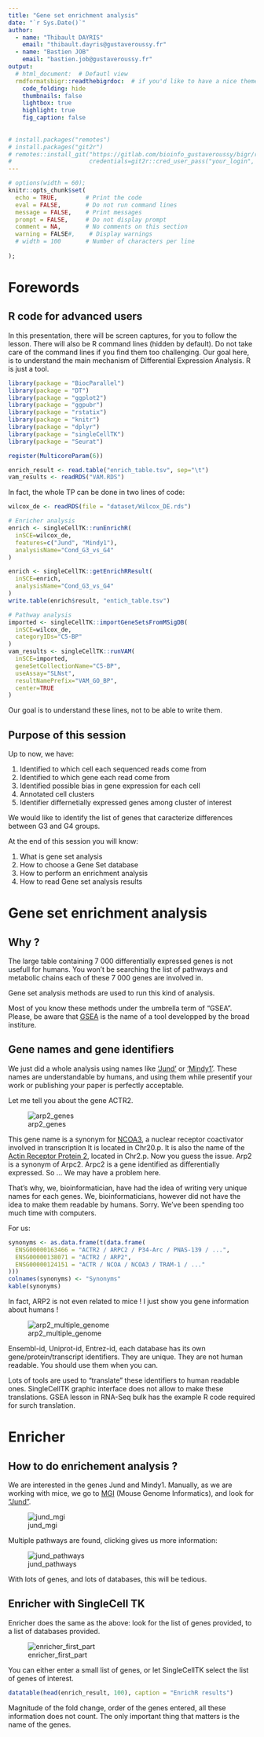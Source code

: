 ```yaml
---
title: "Gene set enrichment analysis"
date: "`r Sys.Date()`"
author:
  - name: "Thibault DAYRIS"
    email: "thibault.dayris@gustaveroussy.fr"
  - name: "Bastien JOB"
    email: "bastien.job@gustaveroussy.fr"
output:
  # html_document:  # Defautl view
  rmdformatsbigr::readthebigrdoc:  # if you'd like to have a nice theme
    code_folding: hide
    thumbnails: false
    lightbox: true
    highlight: true
    fig_caption: false
    
    
# install.packages("remotes")
# install.packages("git2r")
# remotes::install_git("https://gitlab.com/bioinfo_gustaveroussy/bigr/rmdformatsbigr.git",
#                      credentials=git2r::cred_user_pass("your_login", "your_password"))
---
```



```r
# options(width = 60);
knitr::opts_chunk$set(
  echo = TRUE,        # Print the code
  eval = FALSE,       # Do not run command lines
  message = FALSE,    # Print messages
  prompt = FALSE,     # Do not display prompt
  comment = NA,       # No comments on this section
  warning = FALSE#,    # Display warnings
  # width = 100       # Number of characters per line
  
);
```

# Forewords

## R code for advanced users

In this presentation, there will be screen captures, for you to follow the lesson. There will also be R command lines (hidden by default). Do not take care of the command lines if you find them too challenging. Our goal here, is to understand the main mechanism of Differential Expression Analysis. R is just a tool.

```r
library(package = "BiocParallel")
library(package = "DT")
library(package = "ggplot2")
library(package = "ggpubr")
library(package = "rstatix")
library(package = "knitr")
library(package = "dplyr")
library(package = "singleCellTK")
library(package = "Seurat")

register(MulticoreParam(6))

enrich_result <- read.table("enrich_table.tsv", sep="\t")
vam_results <- readRDS("VAM.RDS")
```

In fact, the whole TP can be done in two lines of code:

```r
wilcox_de <- readRDS(file = "dataset/Wilcox_DE.rds")

# Enricher analysis
enrich <- singleCellTK::runEnrichR(
  inSCE=wilcox_de, 
  features=c("Jund", "Mindy1"), 
  analysisName="Cond_G3_vs_G4"
)

enrich <- singleCellTK::getEnrichRResult(
  inSCE=enrich, 
  analysisName="Cond_G3_vs_G4"
)
write.table(enrich$result, "entich_table.tsv")

# Pathway analysis
imported <- singleCellTK::importGeneSetsFromMSigDB(
  inSCE=wilcox_de, 
  categoryIDs="C5-BP"
)
vam_results <- singleCellTK::runVAM(
  inSCE=imported,
  geneSetCollectionName="C5-BP",
  useAssay="SLNst",
  resultNamePrefix="VAM_GO_BP",
  center=TRUE
)

```

Our goal is to understand these lines, not to be able to write them.

## Purpose of this session

Up to now, we have:

1. Identified to which cell each sequenced reads come from
1. Identified to which gene each read come from
1. Identified possible bias in gene expression for each cell
1. Annotated cell clusters
1. Identifier differnetially expressed genes among cluster of interest

We would like to identify the list of genes that caracterize differences between G3 and G4 groups.

At the end of this session you will know:

1. What is gene set analysis
1. How to choose a Gene Set database
1. How to perform an enrichment analysis
1. How to read Gene set analysis results

# Gene set enrichment analysis

## Why ?

The large table containing 7 000 differentially expressed genes is not usefull for humans. You won't be searching the list of pathways and metabolic chains each of these 7 000 genes are involved in.

Gene set analysis methods are used to run this kind of analysis.

Most of you know these methods under the umbrella term of "GSEA". Please, be aware that [GSEA](https://www.gsea-msigdb.org/gsea/index.jsp) is the name of a tool developped by the broad institure.

## Gene names and gene identifiers

We just did a whole analysis using names like ['Jund'](https://www.genecards.org/cgi-bin/carddisp.pl?gene=jund) or ['Mindy1'](https://www.genecards.org/cgi-bin/carddisp.pl?gene=Mindy1). These names are understandable by humans, and using them while presentif your work or publishing your paper is perfectly acceptable.

Let me tell you about the gene ACTR2. 

![arp2_genes](images/arp2_name.png)

This gene name is a synonym for [NCOA3](https://www.genecards.org/cgi-bin/carddisp.pl?gene=NCOA3&keywords=ENSG00000124151), a nuclear receptor coactivator involved in transcription It is located in Chr20.p. It is also the name of the [Actin Receptor Protein 2](https://www.genecards.org/cgi-bin/carddisp.pl?gene=ACTR2&keywords=ENSG00000138071), located in Chr2.p. Now you guess the issue. Arp2 is a synonym of Arpc2. Arpc2 is a gene identified as differentially expressed. So ... We may have a problem here.

That's why, we, bioinformatician, have had the idea of writing very unique names for each genes. We, bioinformaticians, however did not have the idea to make them readable by humans. Sorry. We've been spending too much time with computers.

For us:

```r
synonyms <- as.data.frame(t(data.frame(
  ENSG00000163466 = "ACTR2 / ARPC2 / P34-Arc / PNAS-139 / ...",
  ENSG00000138071 = "ACTR2 / ARP2",
  ENSG00000124151 = "ACTR / NCOA / NCOA3 / TRAM-1 / ..."
)))
colnames(synonyms) <- "Synonyms"
kable(synonyms)
```

In fact, ARP2 is not even related to mice ! I just show you gene information about humans !

![arp2_multiple_genome](images/arp2_multiple_genome.png)

Ensembl-id, Uniprot-id, Entrez-id, each database has its own gene/protein/transcript identifiers. They are unique. They are not human readable. You should use them when you can.

Lots of tools are used to "translate" these identifiers to human readable ones. SingleCellTK graphic interface does not allow to make these translations. GSEA lesson in RNA-Seq bulk has the example R code required for surch translation.

# Enricher

## How to do enrichement analysis ?

We are interested in the genes Jund and Mindy1. Manually, as we are working with mice, we go to [MGI](http://www.informatics.jax.org/) (Mouse Genome Informatics), and look for ["Jund"](http://www.informatics.jax.org/marker/MGI:96648).

![jund_mgi](images/pathways_jund.png)

Multiple pathways are found, clicking gives us more information:

![jund_pathways](images/jund_mgi.png)

With lots of genes, and lots of databases, this will be tedious.

## Enricher with SingleCell TK

Enricher does the same as the above: look for the list of genes provided, to a list of databases provided.

![enricher_first_part](images/gse_enricher_1.png)

You can either enter a small list of genes, or let SingleCellTK select the list of genes of interest.

```r
datatable(head(enrich_result, 100), caption = "EnrichR results")
```

Magnitude of the fold change, order of the genes entered, all these information does not count. The only important thing that matters is the name of the genes.


